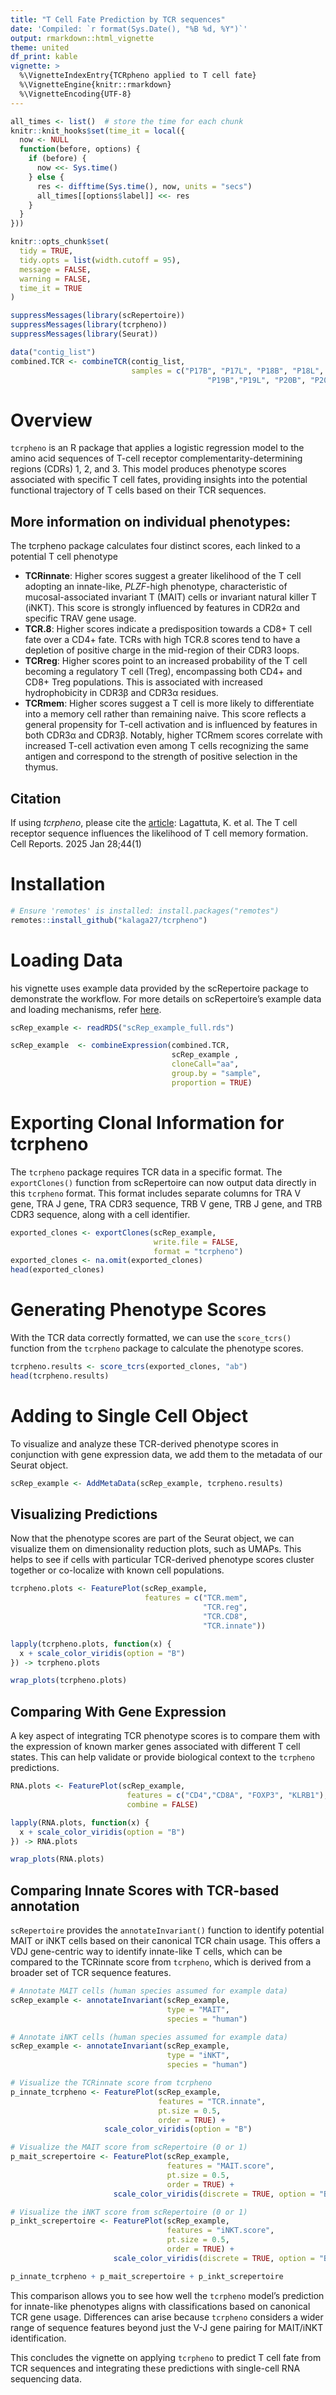 ```yaml
---
title: "T Cell Fate Prediction by TCR sequences"
date: 'Compiled: `r format(Sys.Date(), "%B %d, %Y")`'
output: rmarkdown::html_vignette
theme: united
df_print: kable
vignette: >
  %\VignetteIndexEntry{TCRpheno applied to T cell fate}
  %\VignetteEngine{knitr::rmarkdown}
  %\VignetteEncoding{UTF-8}
---
```


```r
all_times <- list()  # store the time for each chunk
knitr::knit_hooks$set(time_it = local({
  now <- NULL
  function(before, options) {
    if (before) {
      now <<- Sys.time()
    } else {
      res <- difftime(Sys.time(), now, units = "secs")
      all_times[[options$label]] <<- res
    }
  }
}))

knitr::opts_chunk$set(
  tidy = TRUE,
  tidy.opts = list(width.cutoff = 95),
  message = FALSE,
  warning = FALSE,
  time_it = TRUE
)

suppressMessages(library(scRepertoire))
suppressMessages(library(tcrpheno))
suppressMessages(library(Seurat))

data("contig_list") 
combined.TCR <- combineTCR(contig_list, 
                           samples = c("P17B", "P17L", "P18B", "P18L", 
                                            "P19B","P19L", "P20B", "P20L"))
```

# Overview

`tcrpheno` is an R package that applies a logistic regression model to the amino acid sequences of T-cell receptor complementarity-determining regions (CDRs) 1, 2, and 3. This model produces phenotype scores associated with specific T cell fates, providing insights into the potential functional trajectory of T cells based on their TCR sequences.

## More information on individual phenotypes:

The tcrpheno package calculates four distinct scores, each linked to a potential T cell phenotype 

* **TCRinnate**: Higher scores suggest a greater likelihood of the T cell adopting an innate-like, *PLZF*-high phenotype, characteristic of mucosal-associated invariant T (MAIT) cells or invariant natural killer T (iNKT). This score is strongly influenced by features in CDR2α and specific TRAV gene usage.  
* **TCR.8**: Higher scores indicate a predisposition towards a CD8+ T cell fate over a CD4+ fate. TCRs with high TCR.8 scores tend to have a depletion of positive charge in the mid-region of their CDR3 loops.  
* **TCRreg**: Higher scores point to an increased probability of the T cell becoming a regulatory T cell (Treg), encompassing both CD4+ and CD8+ Treg populations. This is associated with increased hydrophobicity in CDR3β and CDR3α residues.  
* **TCRmem**: Higher scores suggest a T cell is more likely to differentiate into a memory cell rather than remaining naive. This score reflects a general propensity for T-cell activation and is influenced by features in both CDR3α and CDR3β. Notably, higher TCRmem scores correlate with increased T-cell activation even among T cells recognizing the same antigen and correspond to the strength of positive selection in the thymus.

## Citation 

If using *tcrpheno*, please cite the [article](https://pubmed.ncbi.nlm.nih.gov/39731734/): Lagattuta, K. et al. The T cell receptor sequence influences the likelihood of T cell memory formation. Cell Reports. 2025 Jan 28;44(1)

# Installation 

```r
# Ensure 'remotes' is installed: install.packages("remotes")
remotes::install_github("kalaga27/tcrpheno")
```

# Loading Data

his vignette uses example data provided by the scRepertoire package to demonstrate the workflow. For more details on scRepertoire's example data and loading mechanisms, refer [here](https://www.borch.dev/uploads/screpertoire/articles/loading#example-data-in-screpertoire). 

```r
scRep_example <- readRDS("scRep_example_full.rds")

scRep_example  <- combineExpression(combined.TCR, 
                                    scRep_example , 
                                    cloneCall="aa", 
                                    group.by = "sample", 
                                    proportion = TRUE)
```

# Exporting Clonal Information for tcrpheno

The `tcrpheno` package requires TCR data in a specific format. The ```exportClones()``` function from scRepertoire can now output data directly in this `tcrpheno` format. This format includes separate columns for TRA V gene, TRA J gene, TRA CDR3 sequence, TRB V gene, TRB J gene, and TRB CDR3 sequence, along with a cell identifier.

```r
exported_clones <- exportClones(scRep_example,
                                write.file = FALSE,
                                format = "tcrpheno") 
exported_clones <- na.omit(exported_clones)
head(exported_clones)
```

# Generating Phenotype Scores

With the TCR data correctly formatted, we can use the ```score_tcrs()``` function from the ```tcrpheno``` package to calculate the phenotype scores.

```r
tcrpheno.results <- score_tcrs(exported_clones, "ab")
head(tcrpheno.results)
```

# Adding to Single Cell Object

To visualize and analyze these TCR-derived phenotype scores in conjunction with gene expression data, we add them to the metadata of our Seurat object.

```r
scRep_example <- AddMetaData(scRep_example, tcrpheno.results)
```

## Visualizing Predictions

Now that the phenotype scores are part of the Seurat object, we can visualize them on dimensionality reduction plots, such as UMAPs. This helps to see if cells with particular TCR-derived phenotype scores cluster together or co-localize with known cell populations.

```r
tcrpheno.plots <- FeaturePlot(scRep_example, 
                              features = c("TCR.mem", 
                                           "TCR.reg", 
                                           "TCR.CD8", 
                                           "TCR.innate"))

lapply(tcrpheno.plots, function(x) {
  x + scale_color_viridis(option = "B") 
}) -> tcrpheno.plots

wrap_plots(tcrpheno.plots)
```

## Comparing With Gene Expression

A key aspect of integrating TCR phenotype scores is to compare them with the expression of known marker genes associated with different T cell states. This can help validate or provide biological context to the `tcrpheno` predictions.

```r
RNA.plots <- FeaturePlot(scRep_example, 
                          features = c("CD4","CD8A", "FOXP3", "KLRB1"), 
                          combine = FALSE) 

lapply(RNA.plots, function(x) {
  x + scale_color_viridis(option = "B") 
}) -> RNA.plots

wrap_plots(RNA.plots)
```

## Comparing Innate Scores with TCR-based annotation

`scRepertoire` provides the ```annotateInvariant()``` function to identify potential MAIT or iNKT cells based on their canonical TCR chain usage. This offers a VDJ gene-centric way to identify innate-like T cells, which can be compared to the TCRinnate score from `tcrpheno`, which is derived from a broader set of TCR sequence features.

```r
# Annotate MAIT cells (human species assumed for example data)
scRep_example <- annotateInvariant(scRep_example, 
                                   type = "MAIT", 
                                   species = "human")

# Annotate iNKT cells (human species assumed for example data)
scRep_example <- annotateInvariant(scRep_example, 
                                   type = "iNKT", 
                                   species = "human")

# Visualize the TCRinnate score from tcrpheno
p_innate_tcrpheno <- FeaturePlot(scRep_example, 
                                 features = "TCR.innate", 
                                 pt.size = 0.5, 
                                 order = TRUE) +
                     scale_color_viridis(option = "B")

# Visualize the MAIT score from scRepertoire (0 or 1)
p_mait_screpertoire <- FeaturePlot(scRep_example, 
                                   features = "MAIT.score", 
                                   pt.size = 0.5, 
                                   order = TRUE) +
                       scale_color_viridis(discrete = TRUE, option = "B") 

# Visualize the iNKT score from scRepertoire (0 or 1)
p_inkt_screpertoire <- FeaturePlot(scRep_example, 
                                   features = "iNKT.score", 
                                   pt.size = 0.5, 
                                   order = TRUE) +
                       scale_color_viridis(discrete = TRUE, option = "B")

p_innate_tcrpheno + p_mait_screpertoire + p_inkt_screpertoire
```

This comparison allows you to see how well the `tcrpheno` model's prediction for innate-like phenotypes aligns with classifications based on canonical TCR gene usage. Differences can arise because `tcrpheno` considers a wider range of sequence features beyond just the V-J gene pairing for MAIT/iNKT identification.  

This concludes the vignette on applying `tcrpheno` to predict T cell fate from TCR sequences and integrating these predictions with single-cell RNA sequencing data.